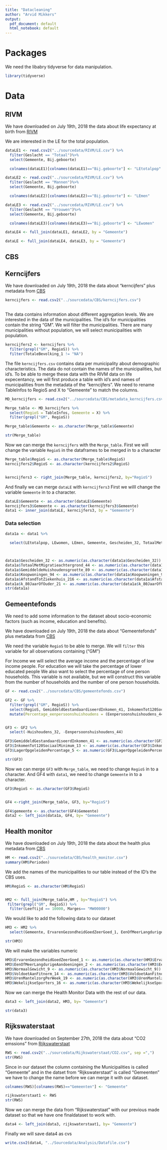 ```yaml
---
title: "Datacleaning"
author: "Arvid Mikkers"
output:
  pdf_document: default
  html_notebook: default
---
```


# Packages

We need the libabry tidyverse for data manipulation.


```r
library(tidyverse)
```



# Data

## RIVM

We have downloaded on July 19th, 2018 the data about life expectancy at birth from [RIVM](https://www.volksgezondheidenzorg.info/onderwerp/levensverwachting/regionaal-internationaal/bij-geboorte)

We are interested in the LE for the total population.

```r
dataLE1 <- read.csv2("../sourcedata/RIVM/LE.csv") %>%
  filter(Geslacht == "Totaal")%>%
  select(Gemeente, Bij.geboorte)
```

```r
  colnames(dataLE1)[colnames(dataLE1)=="Bij.geboorte"] <- "LEtotalpop"
```

```r
dataLE2 <- read.csv2("../sourcedata/RIVM/LE.csv") %>%
  filter(Geslacht == "Mannen")%>%
  select(Gemeente, Bij.geboorte)
```

```r
  colnames(dataLE2)[colnames(dataLE2)=="Bij.geboorte"] <- "LEmen"
```


```r
dataLE3 <- read.csv2("../sourcedata/RIVM/LE.csv") %>%
  filter(Geslacht == "Vrouwen")%>%
  select(Gemeente, Bij.geboorte)
```

```r
  colnames(dataLE3)[colnames(dataLE3)=="Bij.geboorte"] <- "LEwomen"
```

```r
dataLE4 <- full_join(dataLE1, dataLE2, by = "Gemeente")
```

```r
dataLE <- full_join(dataLE4, dataLE3, by = "Gemeente")
```

## CBS

\newpage
## Kerncijfers

We have downloaded on July 19th, 2018 the data about "kerncijfers" plus metadata from [CBS](https://opendata.cbs.nl/statline/portal.html?_la=nl&_catalog=CBS&tableId=70072ned&_theme=271)

```r
kerncijfers <- read.csv2("../sourcedata/CBS/kerncijfers.csv") 
  

```

The data contains information about different aggregation levels. We are interested in the data of the municipalities. The id's for municipalities contain the string "GM". We will filter the municipalities. There are many municipalities without population, we will select municipalities with population.

```r
kerncijfers2 <- kerncijfers %>%
  filter(grepl("GM", RegioS)) %>%
  filter(TotaleBevolking_1 != "NA")


```

The file `kerncijfers.csv` contains data per municipality about demographic characteristics. The data do not contain the names of the municipalities, but id's. To be able to merge these data with the RIVM data on life expecentancy, we will first produce a table with id's and names of municipalities from the metadata of the "kerncijfers". We need to rename TableInfos to RegioS and X to "Gemeente" to match the columns.

```r
MD_kerncijfers <- read.csv2("../sourcedata/CBS/metadata_kerncijfers.csv")

```


```r
Merge_table <- MD_kerncijfers %>%
  select(RegioS = TableInfos, Gemeente = X) %>%
  filter(grepl("GM", RegioS))

Merge_table$Gemeente <- as.character(Merge_table$Gemeente)

str(Merge_table)
```

Now we can merge the `kerncijfers` with the `Merge_table`. First we will change the variable `RegioS` in the dataframes to be merged in to a character



```r

Merge_table$RegioS <- as.character(Merge_table$RegioS)
kerncijfers2$RegioS <- as.character(kerncijfers2$RegioS)


kerncijfers3 <- right_join(Merge_table, kerncijfers2, by="RegioS")

```

And finally we can merge `dataLE` with `kerncijfers3`
First we willl change the variable `Gemeente` in to a character. 


```r
dataLE$Gemeente <- as.character(dataLE$Gemeente)
kerncijfers3$Gemeente <- as.character(kerncijfers3$Gemeente)
data1 <- inner_join(dataLE, kerncijfers3, by = "Gemeente")


```

\newpage
### Data selection



```r
data1a <- data1 %>%
 
  select(LEtotalpop, LEwomen, LEmen, Gemeente, Gescheiden_32, TotaalMetMigratieachtergrond_44, Bevolkingsdichtheid_57, GemiddeldeHuishoudensgrootte_89, Woningdichtheid_93 , Koopwoningen_94 , GemiddeldeWoningwaarde_99 ,  AfstandTotZiekenhuis_216, TotaleBevolking_1, k_80JaarOfOuder_21,k_80JaarOfOuder_12 )



data1a$Gescheiden_32 <- as.numeric(as.character(data1a$Gescheiden_32))
data1a$TotaalMetMigratieachtergrond_44 <- as.numeric(as.character(data1a$TotaalMetMigratieachtergrond_44))
data1a$GemiddeldeHuishoudensgrootte_89 <- as.numeric(as.character(data1a$GemiddeldeHuishoudensgrootte_89))
data1a$Koopwoningen_94 <- as.numeric(as.character(data1a$Koopwoningen_94))
data1a$AfstandTotZiekenhuis_216 <- as.numeric(as.character(data1a$AfstandTotZiekenhuis_216))
data1a$k_80JaarOfOuder_21 <- as.numeric(as.character(data1a$k_80JaarOfOuder_21))
str(data1a)

```

\newpage
## Gemeentefonds

We need to add some information to the dataset about socio-economic factors (such as income, education and benefits).

We have downloaded on July 19th, 2018 the data about "Gemeentefonds" plus metadata from [CBS](http://statline.cbs.nl/Statweb/publication/?DM=SLNL&PA=83440NED&D1=a&D2=1-390&HDR=G1&STB=T&VW=T)

We need the variable `RegioS` to be able to merge. We will `filter` this variable for all observations containing ("GM")

For Income we will select the average income and the percentage of low income people.
For education we will take the percentage of lower educated people
We also want to select the percentage of one person households. This variable is not available, but we will construct this variable from the number of households and the number of one person households.

```r
GF <- read.csv2("../sourcedata/CBS/gemeentefonds.csv")

GF2 <- GF %>%
  filter(grepl("GM", RegioS)) %>%
  select(RegioS, GemiddeldGestandaardiseerdInkomen_41, InkomenTot120SociaalMinimum_13, LagerOpgeleidenPercentage_5, Huishoudens_32, Eenpersoonshuishoudens_44) %>%
  mutate(Percentage_eenpersoonshuishoudens = (Eenpersoonshuishoudens_44/Huishoudens_32)*100)


GF3 <- GF2 %>%
  select(-Huishoudens_32, -Eenpersoonshuishoudens_44)

GF3$GemiddeldGestandaardiseerdInkomen_41 <- as.numeric(as.character(GF3$GemiddeldGestandaardiseerdInkomen_41))
GF3$InkomenTot120SociaalMinimum_13 <- as.numeric(as.character(GF3$InkomenTot120SociaalMinimum_13))
GF3$LagerOpgeleidenPercentage_5 <- as.numeric(GF3$LagerOpgeleidenPercentage_5)

str(GF3)
```

Now we can merge `GF3` with `Merge_table`, we need to change `RegioS` in to a character.
And GF4 with `data1`, we need to change `Gemeente` in to a character.

```r

GF3$RegioS <- as.character(GF3$RegioS)


GF4 <-right_join(Merge_table, GF3, by="RegioS")

GF4$gemeente <- as.character(GF4$Gemeente)
data2 <- left_join(data1a, GF4, by= "Gemeente")

```

\newpage
## Health monitor

We have downloaded on July 19th, 2018 the data about the health plus metadata from [CBS](https://opendata.cbs.nl/statline/portal.html?_la=nl&_catalog=CBS&tableId=83674NED&_theme=312)

```r
HM <- read.csv2("../sourcedata/CBS/health_monitor.csv")
summary(HM$Perioden)
```
We add the names of the municipalities to our table instead of the ID's the CBS uses.
```r
HM$RegioS <- as.character(HM$RegioS)


HM2 <- full_join(Merge_table,HM , by="RegioS") %>%
 filter(grepl("GM", RegioS)) %>%
  filter(Leeftijd == 10000, Marges== "MW00000")
```

We would like to  add the following data to our dataset



```r
HM3 <- HM2 %>%
  select(Gemeente, ErvarenGezondheidGoedZeerGoed_1, EenOfMeerLangdurigeAandoeningen_2, NormaalGewicht_9, VoldoetAanFitnorm_14, UrenMantelzorgPerWeek_19, WekelijkseSporters_16)

str(HM3)
```


We will make the variables numeric

```r
HM3$ErvarenGezondheidGoedZeerGoed_1 <- as.numeric(as.character(HM3$ErvarenGezondheidGoedZeerGoed_1))
HM3$EenOfMeerLangdurigeAandoeningen_2 <- as.numeric(as.character(HM3$EenOfMeerLangdurigeAandoeningen_2))
HM3$NormaalGewicht_9 <- as.numeric(as.character(HM3$NormaalGewicht_9))
HM3$VoldoetAanFitnorm_14 <- as.numeric(as.character(HM3$VoldoetAanFitnorm_14))
HM3$UrenMantelzorgPerWeek_19 <- as.numeric(as.character(HM3$UrenMantelzorgPerWeek_19))
HM3$WekelijkseSporters_16 <- as.numeric(as.character(HM3$WekelijkseSporters_16))
```
Now we can merge the Health Monitor Data with the rest of our data.

```r

data3 <- left_join(data2, HM3, by= "Gemeente")

str(data3)
```


\newpage
## Rijkswaterstaat 
We have downloaded on September 27th, 2018 the data about "CO2 emssions"  from [Rijkswaterstaat](https://klimaatmonitor.databank.nl/Jive)

```r
RWS <- read.csv2("../sourcedata/Rijkswaterstaat/CO2.csv", sep =",")
str(RWS)
```
Since in our dataset the column containing the Municipalities is called "Gemeente" and in the datset from "Rijkswaterstaat" is called "Gemeenten" we have to change the name before we can merge it with our dataset.
```r

colnames(RWS)[colnames(RWS)=="Gemeenten"] <- "Gemeente"

rijkswaterstaat1 <- RWS
str(RWS)
```
Now we can merge the data from "Rijkswaterstaat" with our previous made dataset so that we have one finaldataset to work with. 
```r
data4 <- left_join(data3, rijkswaterstaat1, by= "Gemeente")
```




Finally we will save data4 as cvs

```r
write.csv2(data4, "../Sourcedata/Analysis/Datafile.csv")
```






















